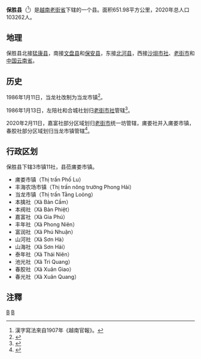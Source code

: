 {{Infobox Settlement
|name                   = 保胜县
|settlement_type        = 县
|official_name          = 
|other_name             = 
|native_name            = {{lang|vi|Huyện Bảo Thắng}}
|nickname               = 
|motto                  = 
|image_skyline          = Pho Lu - P1380584.JPG
|imagesize              = 
|image_caption          = 
|image_flag             = 
|flag_size              = 
|image_seal             = 
|seal_size              = 
|image_shield           = 
|shield_size            = 
|image_blank_emblem     = 
|blank_emblem_size      = 
|image_map              = {{Infobox mapframe|frame-width=250|zoom=10}}
|mapsize                = 
|map_caption            = 
|image_map1             = 
|mapsize1               = 
|map_caption1           = 
|pushpin_map            = Vietnam
|pushpin_label_position = bottom
|pushpin_map_caption    = 
|pushpin_map1           = 
|pushpin_label_position1= 
|pushpin_map_caption1   = 
|subdivision_type       = 国家
|subdivision_name       = {{flag|Vietnam}}
|subdivision_type1      = [[越南行政区划|省]]
|subdivision_name1      = [[老街省|老街省]]
|subdivision_type2      = 行政区划
|subdivision_name2      = 3市镇11社
|subdivision_type3      = 
|subdivision_name3      = 
|seat_type              = 县莅
|seat                   = {{link-vi|庯娄市镇|Phố Lu}}
|government_type        = 
|leader_title           = 
|leader_name            = 
|leader_title1          = 
|leader_name1           = 
|established_title      = 
|established_date       = 
|area_magnitude         = 
|unit_pref              = 
|area_footnotes         = 
|area_total_km2         = 651.98
|area_land_km2          = 
|area_water_km2         = 
|area_water_percent     = 
|area_urban_km2         = 
|area_metro_km2         = 
|population_as_of       = 2020年
|population_footnotes   = 
|population_note        = 
|population_total       = 103262
|population_density_km2 = auto
|population_metro             = 
|population_density_metro_km2 = 
|population_urban             = 
|population_density_urban_km2 = 
|timezone               = [[越南标准时间|越南标准时间]]
|utc_offset             = +7
|elevation_footnotes    = 
|elevation_m            = 
|coor_type              = 
|coordinates            = 
|postal_code_type       = 
|postal_code            = 
|area_code              = 
|website                = [https://baothang.laocai.gov.vn 保胜县电子信息门户网站]
|footnotes              = 
}}
'''保胜县'''（{{vie|v='''Huyện Bảo Thắng'''|hn=縣保勝}}<ref>漢字寫法來自1907年《越南官報》。</ref>）是[[越南|越南]][[老街省|老街省]]下辖的一个县。面积651.98平方公里，2020年总人口103262人。

==地理==
保胜县北接[[猛康县|猛康县]]，南接[[文盘县|文盘县]]和[[保安县_(越南)|保安县]]，东接[[北河县|北河县]]，西接[[沙垻市社|沙垻市社]]、[[老街市|老街市]]和[[中华人民共和国|中国]][[云南省|云南省]]。

==历史==
1986年1月11日，当龙社改制为当龙市镇<ref>{{Cite web |url=https://thuvienphapluat.vn/van-ban/Bo-may-hanh-chinh/Quyet-dinh-03-HDBT-dieu-chinh-dia-gioi-hanh-chinh-xa-thi-tran-tinh-Hoang-Lien-Son/37024/noi-dung.aspx |title=Quyết định 03/HĐBT năm 1986 điều chỉnh địa giới hành chính một số xã, thị trấn thuộc tỉnh Hoàng Liên Sơn do Hội đồng Bộ trưởng ban hành |accessdate=2020-02-12 |archive-date=2020-04-06 |archive-url=https://web.archive.org/web/20200406132242/https://thuvienphapluat.vn/van-ban/Bo-may-hanh-chinh/Quyet-dinh-03-HDBT-dieu-chinh-dia-gioi-hanh-chinh-xa-thi-tran-tinh-Hoang-Lien-Son/37024/noi-dung.aspx |dead-url=no }}</ref>。

1986年1月13日，左陪社和合城社划归[[老街市社|老街市社]]管辖<ref>{{Cite web |url=https://thuvienphapluat.vn/van-ban/Bo-may-hanh-chinh/Quyet-dinh-8-HDBT-dieu-chinh-dia-gioi-hanh-chinh-giua-thi-xa-Lao-Cai-va-huyen-Bao-Thang-tinh-Hoang-Lien-Son/37029/noi-dung.aspx |title=Quyết định 8-HĐBT năm 1986 về việc điều chỉnh địa giới hành chính giữa thị xã Lào Cai và huyện Bảo Thắng thuộc tỉnh Hoàng Liên Sơn do Hội đồng bộ trưởng ban hành |accessdate=2020-02-12 |archive-date=2020-03-18 |archive-url=https://web.archive.org/web/20200318030803/https://thuvienphapluat.vn/van-ban/Bo-may-hanh-chinh/Quyet-dinh-8-HDBT-dieu-chinh-dia-gioi-hanh-chinh-giua-thi-xa-Lao-Cai-va-huyen-Bao-Thang-tinh-Hoang-Lien-Son/37029/noi-dung.aspx |dead-url=no }}</ref>。

2020年2月11日，嘉富社部分区域划归[[老街市|老街市]]统一坊管辖，庯娄社并入庯娄市镇，春胶社部分区域划归当龙市镇管辖<ref>{{Cite web |url=http://vanban.chinhphu.vn/portal/page/portal/chinhphu/hethongvanban?mode=detail&document_id=199224 |title=Nghị quyết số 896/NQ-UBTVQH14 của ỦY BAN THƯỜNG VỤ QUỐC HỘI : Về việc sắp xếp các đơn vị hành chính cấp huyện, cấp xã thuộc tỉnh Lào Cai |accessdate=2020-02-24 |archive-date=2020-04-01 |archive-url=https://web.archive.org/web/20200401171817/http://vanban.chinhphu.vn/portal/page/portal/chinhphu/hethongvanban?mode=detail&document_id=199224 |dead-url=no }}</ref>。

==行政区划==
保胜县下辖3市镇11社，县莅庯娄市镇。
*庯娄市镇（Thị trấn Phố Lu）
*丰海农场市镇（Thị trấn nông trường Phong Hải）
*当龙市镇（Thị trấn Tằng Loỏng）
*本擒社（Xã Bản Cầm）
*本阀社（Xã Bản Phiệt）
*嘉富社（Xã Gia Phú）
*丰年社（Xã Phong Niên）
*富润社（Xã Phú Nhuận）
*山河社（Xã Sơn Hà）
*山海社（Xã Sơn Hải）
*泰年社（Xã Thái Niên）
*池光社（Xã Trì Quang）
*春胶社（Xã Xuân Giao）
*春光社（Xã Xuân Quang）

==注釋==
{{reflist}}

{{老街省行政区划}}
{{越南西北部之县市镇区域划分}}

[[Category:老街省|B]]
[[Category:越南县份|B]]